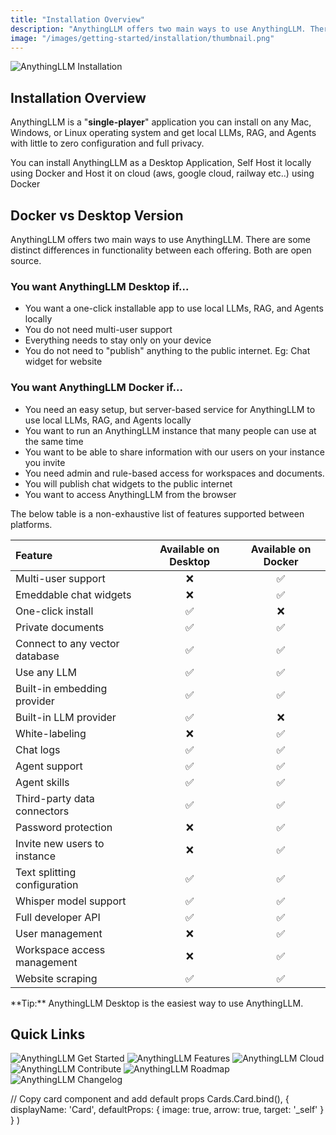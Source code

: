 ```yaml
---
title: "Installation Overview"
description: "AnythingLLM offers two main ways to use AnythingLLM. There are some distinct differences in functionality between each offering"
image: "/images/getting-started/installation/thumbnail.png"
---
```



<Image
  src="/images/getting-started/installation/thumbnail.png" 
  height={1080} 
  width={1920} 
  quality={100}
  alt="AnythingLLM Installation"
/>

## Installation Overview

AnythingLLM is a "**single-player**" application you can install on any Mac, Windows, or Linux operating system and get local LLMs, RAG, and Agents with little to zero configuration and full privacy.

You can install AnythingLLM as a Desktop Application, Self Host it locally using Docker and Host it on cloud (aws, google cloud, railway etc..) using Docker


## Docker vs Desktop Version

AnythingLLM offers two main ways to use AnythingLLM. There are some distinct differences in functionality between each offering. Both are open source.


### You want AnythingLLM Desktop if...

- You want a one-click installable app to use local LLMs, RAG, and Agents locally
- You do not need multi-user support
- Everything needs to stay only on your device
- You do not need to "publish" anything to the public internet. Eg: Chat widget for website


### You want AnythingLLM Docker if...

- You need an easy setup, but server-based service for AnythingLLM to use local LLMs, RAG, and Agents locally
- You want to run an AnythingLLM instance that many people can use at the same time
- You want to be able to share information with our users on your instance you invite
- You need admin and rule-based access for workspaces and documents.
- You will publish chat widgets to the public internet
- You want to access AnythingLLM from the browser


The below table is a non-exhaustive list of features supported between platforms.


| Feature                        | Available on Desktop | Available on Docker |
|:-------------------------------|:--------------------:|:-------------------:|
| Multi-user support             | ❌                   | ✅                  |
| Emeddable chat widgets         | ❌                   | ✅                  |
| One-click install              | ✅                   | ❌                  |
| Private documents              | ✅                   | ✅                  |
| Connect to any vector database | ✅                   | ✅                  |
| Use any LLM                    | ✅                   | ✅                  |
| Built-in embedding provider    | ✅                   | ✅                  |
| Built-in LLM provider          | ✅                   | ❌                  |
| White-labeling                 | ❌                   | ✅                  |
| Chat logs                      | ✅                   | ✅                  |
| Agent support                  | ✅                   | ✅                  |
| Agent skills                   | ✅                   | ✅                  |
| Third-party data connectors    | ✅                   | ✅                  |
| Password protection            | ❌                   | ✅                  |
| Invite new users to instance   | ❌                   | ✅                  |
| Text splitting configuration   | ✅                   | ✅                  |
| Whisper model support          | ✅                   | ✅                  |
| Full developer API             | ✅                   | ✅                  |
| User management                | ❌                   | ✅                  |
| Workspace access management    | ❌                   | ✅                  |
| Website scraping               | ✅                   | ✅                  |


<Callout type="info" emoji="️💡">
  **Tip:**
    AnythingLLM Desktop is the easiest way to use AnythingLLM.
</Callout>


<br />


## Quick Links 

<Cards>
  <Card title="System Requirements" href="system-requirements"> 
    <Image
      src="/images/getting-started/installation/system-requirements.png" 
      height={1080} 
      width={1920} 
      quality={100}
      alt="AnythingLLM Get Started"
    />
  </Card>

  <Card title="MacOS Install" href="desktop/macos"> 
    <Image
      src="/images/getting-started/installation/macos/thumbnail.png" 
      height={1080} 
      width={1920} 
      quality={100}
      alt="AnythingLLM Features"
    />
  </Card>

  <Card title="Windows Install" href="desktop/windows"> 
    <Image
      src="/images/getting-started/installation/windows/thumbnail.png" 
      height={1080} 
      width={1920}
      quality={100} 
      alt="AnythingLLM Cloud"
    />
  </Card>

  <Card title="Linux Install" href="desktop/linux"> 
    <Image
      src="/images/getting-started/installation/linux/thumbnail.png" 
      height={1080} 
      width={1920} 
      quality={100}
      alt="AnythingLLM Contribute"
    />
  </Card>

  <Card title="Local Docker Install" href="self-hosted/local-docker"> 
    <Image
      src="/images/getting-started/installation/local-docker/thumbnail.png" 
      height={1080} 
      width={1920} 
      quality={100}
      alt="AnythingLLM Roadmap"
    />
  </Card>

  <Card title="Cloud Docker Install" href="self-hosted/cloud-docker"> 
    <Image
      src="/images/getting-started/installation/cloud-docker/thumbnail.png" 
      height={1080} 
      width={1920} 
      quality={100}
      alt="AnythingLLM Changelog"
    />
  </Card>  
</Cards>

  // Copy card component and add default props
  Cards.Card.bind(),
  {
    displayName: 'Card',
    defaultProps: {
      image: true,
      arrow: true,
      target: '_self'
    }
  }
)

<style global jsx>{`
  img {
    aspect-ratio: 16/9;
    object-fit: cover;
  }
`}</style>
